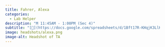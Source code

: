 ```yaml
---
title: Fahrer, Alexa
categories: 
  - Lab Helper
description: "M 11:45AM - 1:00PM (Sec 4)"
subtitle: "[🔗](https://docs.google.com/spreadsheets/d/1Bft17R-KHqjK3LlK8aRUEQCGmtnFaH0BgVX830SysOE/edit?usp=sharing)"
image: headshots/alexa.png
image-alt: Headshot of TA
---
```

